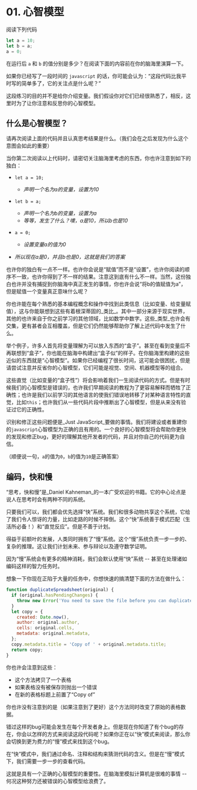 # 01. 心智模型

阅读下列代码

```jsx
let a = 10;
let b = a;
a = 0;
```

在运行后 `a` 和 `b` 的值分别是多少？在阅读下面的内容前在你的脑海里演算一下。

如果你已经写了一段时间的 `javascript` 的话，你可能会认为：“这段代码比我平时写的简单多了，它的关注点是什么呢？”

这段练习的目的并不是给你介绍变量。我们假设你对它们已经很熟悉了，相反，这里时为了让你注意和反思你的心智模型。
## 什么是心智模型？

请再次阅读上面的代码并且认真思考结果是什么。（我们会在之后发现为什么这个意图会如此的重要）

当你第二次阅读以上代码时，请密切关注脑海里考虑的东西，你也许注意到如下的独白：

- `let a = 10;` 
   - _声明一个名为a的变量，设置为10_

 

- `let b = a;` 
   - _声明一个名为b的变量，设置为a_
   - _等等，发生了什么？噢，a是10，所以b也是10_

 

- `a = 0;` 
   - _设置变量a的值为0_

 

- _所以现在a是0，并且b也是0，这就是我们的答案_

也许你的独白有一点不一样。也许你会说是“赋值”而不是“设置”，也许你阅读的顺序不一致，也许你得到了不一样的结果。注意这到底有什么不一样。当然，这份独白也许并没有捕捉到你脑海中真正发生的事情，你也许会说“将b的值赋值为a”，但是赋值一个变量真正意味什么呢？

你也许能在每个熟悉的基本编程概念和操作中找到此类信息（比如变量、给变量赋值），这与你能联想到这些有着根深蒂固的_类比_。其中一部分来源于现实世界，其他的也许来自于你之前学习的其他领域，比如数学中数字。这些_类型_也许会有交集，更有甚者会互相覆盖，但是它们仍然能够帮助你了解上述代码中发生了什么。

举个例子，许多人首先将变量理解为可以放入东西的“盒子”。甚至在看到变量后不再联想到“盒子”，你也能在脑海中构建出“盒子似”的样子。在你脑海里构建的这些近似的东西就是“心智模型”。如果你已经编程了很长时间，这可能会很困扰，但是请尝试注意并反省你的心智模型，它们可能是视觉、空间、机器模型等的组合。

这些直觉（比如变量的“盒子性”）将会影响着我们一生阅读代码的方式。但是有时候我们的心智模型是错误的，也许我们早期阅读的教程为了更容易解释而牺牲了正确性；也许是我们以前学习的其他语言的使我们错误地转移了对某种语言特性的直觉，比如`this`；也许我们从一些代码片段中推断出了心智模型，但是从来没有验证过它的正确性。

识别和修正这些问题便是_Just JavaScript_要做的事情。我们将建设或者重建你的`javascript`心智模型为正确的且有用的。一个良好的心智模型将会帮助你更快的发现和修正bug，更好的理解其他开发者的代码，并且对你自己的代码更为自信。

（顺便说一句，`a`的值为`0`，`b`的值为`10`是正确答案）
## 编码，快和慢

“思考，快和慢”是_Daniel Kahneman_的一本广受欢迎的书籍。它的中心论点是说人在思考时会有两种不同的系统。

只要我们可以，我们都会优先选择“快”系统。我们和很多动物共享这个系统，它给了我们令人惊讶的力量，比如走路的时候不摔倒。这个“快”系统善于模式匹配（生活所必备！）和“直觉反应”。但是不善于计划。

得益于前额叶的发展，人类同时拥有了“慢”系统。这个“慢”系统负责一步一步的、复杂的推理。这让我们计划未来、参与辩论以及遵守数学证明。

因为“慢”系统会有更多的精神消耗，我们会默认使用“快”系统 -- 甚至在处理诸如编码这样的智力任务时。

想象一下你现在正陷于大量的任务中，你想快速的搞清楚下面的方法在做什么：
```javascript
function duplicateSpreadsheet(original) {
  if (original.hasPendingChanges) {
    throw new Error('You need to save the file before you can duplicate it.');
  }
  let copy = {
    created: Date.now(),
    author: original.author,
    cells: original.cells,
    metadata: original.metadata,
  };
  copy.metadata.title = 'Copy of ' + original.metadata.title;
  return copy;
}
```
你也许会注意到这些：

- 这个方法拷贝了一个表格
- 如果表格没有被保存则抛出一个错误
- 在新的表格标题上前置了“Copy of”

你也许没有注意到的是（如果注意到了更好）这个方法同时改变了原始的表格数据。

错过这样的bug可能会发生在每个开发者身上。但是现在你知道了有个bug的存在，你会以怎样的方式来阅读这段代码呢？如果你正在以“快”模式来阅读，那么你会切换到更为费力的“慢”模式来找到这个bug。

在“快”模式中，我们通过命名、注释和结构来猜测代码的含义。但是在“慢”模式下，我们需要一步一步的查看代码。

这就是具有一个正确的心智模型的重要性。在脑海里模拟计算机是很难的事情 -- 何况这种努力还被错误的心智模型给浪费了。
